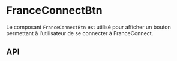 

<Meta of={FranceConnectBtnStories} />

# FranceConnectBtn

Le composant `FranceConnectBtn` est utilisé pour afficher un bouton permettant à l’utilisateur de se connecter à FranceConnect.

<Canvas of={FranceConnectBtnStories.Default}  />

## API

<Controls of={FranceConnectBtnStories.Default} />